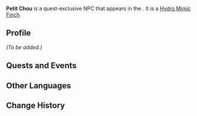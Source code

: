 {{Meta
<!-- Remove this template after adding the missing info -->
|missing_NPC_profile  = yes
}}
{{Character Infobox
|type             = Quest NPC
|image            = NPC Petit Chou.png
|realname         = <!-- Optional, if different from in-game name -->
|deceased         = <!-- Past (for deceased prior to events of the game) or free response -->
|element          = Hydro
|region           = Fontaine
|location         = <!-- Nation where you can find the character in the game -->
|affiliation      = Narzissenkreuz Adventure Team
|title            = 
|ancestry         = <!-- Clan/family -->
|father           = 
|mother           = 
|spouse           = 
|sibling          = 
|child            = 
|relative         = 
|voiceEN          = 
|voiceCN          = 
|voiceJP          = 
|voiceKR          = 
}}
'''Petit Chou''' is a quest-exclusive NPC that appears in the {{Quest|Ann of the Narzissenkreuz}}. It is a [[Hydro Mimic Finch]].
<!--
==Location==
{{subst:#tag:gallery|
NPC Location {{subst:#titleparts:{{subst:PAGENAME}}}}.png{{subst:!}}{{subst:#titleparts:{{subst:PAGENAME}}}}'s location
NPC Location {{subst:#titleparts:{{subst:PAGENAME}}}} Context.png{{subst:!}}Additional context
}}
-->
==Profile==
<!--Detailed story/lore information goes here.-->
''(To be added.)''

==Quests and Events==
{{Quests and Events}}
<!--
==Idle Quotes==
{{Dialogue Start}}
: {{DIcon|Idle}} {{Tx}}
:: {{A|VO {{subst:#titleparts:{{subst:PAGENAME}}}} 01.ogg}} "{{Tx}}"
{{Dialogue End}}

==Dialogue==
{{Dialogue Start}}
:'''{{subst:#titleparts:{{subst:PAGENAME}}}}:''' 
:{{DIcon}}
{{Dialogue End}}
<!--
==Event Dialogue==
===Event Name===
{{Dialogue Start}}
:'''{{subst:#titleparts:{{subst:PAGENAME}}}}:'''
{{Dialogue End}}
-->
==Other Languages==
{{Other Languages|default_hidden=1
|en      = Petit Chou
|zhs     = 小卷心菜
|zhs_rm  = Xiǎo Juǎnxīncài
|zht     = 小高麗菜
|zht_rm  = Xiǎo Gāolícài
|ja      = プティ・シュ
|ko      = 작은 양배추
|es      = Bruselita
|fr      = Petit Chou
|ru      = Пти Шу
|th      = กะหล่ำปลีน้อย
|th_rm   = 
|vi      = Petit Chou
|de      = Petit Chou
|id      = Petit Chou
|pt      = Petit Chou
|tr      = Petit Chou
|it      = Petit Chou
}}

==Change History==
{{Change History|4.0}}
<!--
==References==
{{Reflist}}
-->
